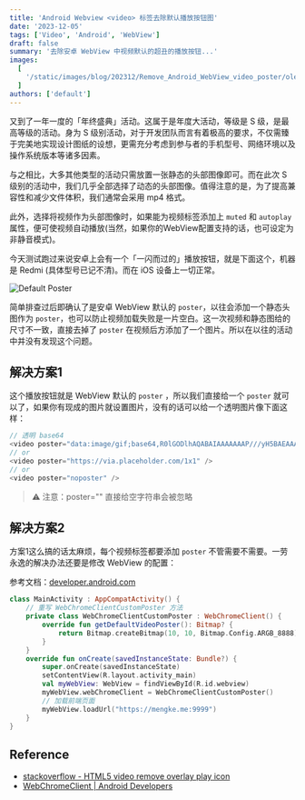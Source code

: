 ```yaml
---
title: 'Android Webview <video> 标签去除默认播放按钮图'
date: '2023-12-05'
tags: ['Video', 'Android', 'WebView']
draft: false
summary: '去除安卓 WebView 中视频默认的超丑的播放按钮...'
images:
  [
    '/static/images/blog/202312/Remove_Android_WebView_video_poster/oleksandr-kurchev-W6N7YZ3aVoo-unsplash.webp',
  ]
authors: ['default']
---
```


又到了一年一度的「年终盛典」活动。这属于是年度大活动，等级是 S 级，是最高等级的活动。身为 S 级别活动，对于开发团队而言有着极高的要求，不仅需臻于完美地实现设计图纸的设想，更需充分考虑到参与者的手机型号、网络环境以及操作系统版本等诸多因素。

与之相比，大多其他类型的活动只需放置一张静态的头部图像即可。而在此次 S 级别的活动中，我们几乎全部选择了动态的头部图像。值得注意的是，为了提高兼容性和减少文件体积，我们通常会采用 mp4 格式。

此外，选择将视频作为头部图像时，如果能为视频标签添加上 `muted` 和 `autoplay` 属性，便可使视频自动播放(当然，如果你的WebView配置支持的话，也可设定为非静音模式)。

今天测试跑过来说安卓上会有一个「一闪而过的」播放按钮，就是下面这个，机器是 Redmi (具体型号已记不清)。而在 iOS 设备上一切正常。

![Default Poster](/static/images/blog/202312/Remove_Android_WebView_video_poster/default_poster.webp)

简单排查过后即确认了是安卓 WebView 默认的 `poster`，以往会添加一个静态头图作为 `poster`，也可以防止视频加载失败是一片空白。这一次视频和静态图给的尺寸不一致，直接去掉了 `poster` 在视频后方添加了一个图片。所以在以往的活动中并没有发现这个问题。

## 解决方案1

这个播放按钮就是 WebView 默认的 `poster` ，所以我们直接给一个 `poster` 就可以了，如果你有现成的图片就设置图片，没有的话可以给一个透明图片像下面这样：

```js showLineNumbersx
// 透明 base64
<video poster="data:image/gif;base64,R0lGODlhAQABAIAAAAAAAP///yH5BAEAAAAALAAAAAABAAEAAAIBRAA7" />
// or
<video poster="https://via.placeholder.com/1x1" />
// or
<video poster="noposter" />
```

> ⚠️ 注意：poster="" 直接给空字符串会被忽略

## 解决方案2

方案1这么搞的话太麻烦，每个视频标签都要添加 `poster` 不管需要不需要。一劳永逸的解决办法还要是修改 WebView 的配置：

参考文档：[developer.android.com](<https://developer.android.com/reference/android/webkit/WebChromeClient#getDefaultVideoPoster()>)

```kotlin
class MainActivity : AppCompatActivity() {
    // 重写 WebChromeClientCustomPoster 方法
    private class WebChromeClientCustomPoster : WebChromeClient() {
        override fun getDefaultVideoPoster(): Bitmap? {
            return Bitmap.createBitmap(10, 10, Bitmap.Config.ARGB_8888)
        }
    }
    override fun onCreate(savedInstanceState: Bundle?) {
        super.onCreate(savedInstanceState)
        setContentView(R.layout.activity_main)
        val myWebView: WebView = findViewById(R.id.webview)
        myWebView.webChromeClient = WebChromeClientCustomPoster()
        // 加载前端页面
        myWebView.loadUrl("https://mengke.me:9999")
    }
}
```

## **Reference**

- [stackoverflow - HTML5 video remove overlay play icon](https://stackoverflow.com/questions/18271991/html5-video-remove-overlay-play-icon)
- [WebChromeClient | Android Developers](<https://developer.android.com/reference/android/webkit/WebChromeClient#getDefaultVideoPoster()>)
